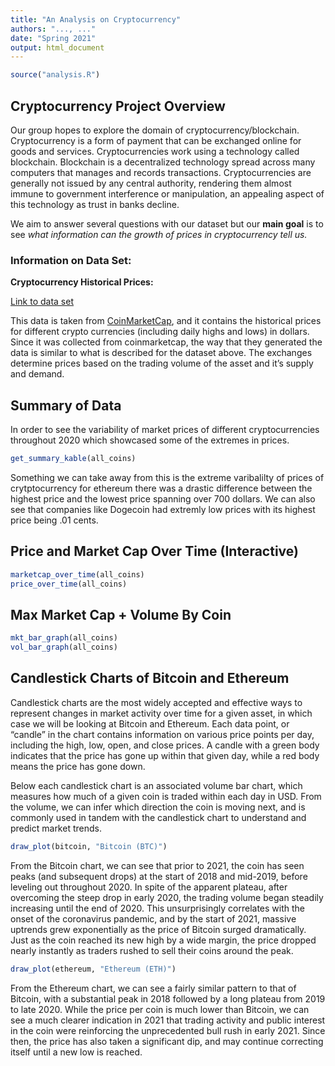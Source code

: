 ```yaml
---
title: "An Analysis on Cryptocurrency"
authors: "..., ..."
date: "Spring 2021"
output: html_document
---
```


```r
source("analysis.R")
```
## Cryptocurrency Project Overview
Our group hopes to explore the domain of cryptocurrency/blockchain. Cryptocurrency is a form of payment that can be exchanged online for goods and services. Cryptocurrencies work using a technology called blockchain. Blockchain is a decentralized technology spread across many computers that manages and records transactions. Cryptocurrencies are generally not issued by any central authority, rendering them almost immune to government interference or manipulation, an appealing aspect of this technology as trust in banks decline.

We aim to answer several questions with our dataset but our **main goal** is to see *what information can the growth of prices in cryptocurrency tell us.*

### Information on Data Set:

**Cryptocurrency Historical Prices:**

[Link to data set](https://www.kaggle.com/sudalairajkumar/cryptocurrencypricehistory)

This data is taken from [CoinMarketCap](https://coinmarketcap.com/), and it contains the historical prices for different crypto currencies (including daily highs and lows) in dollars. Since it was collected from coinmarketcap, the way that they generated the data is similar to what is described for the dataset above. The exchanges determine prices based on the trading volume of the asset and it’s supply and demand.



## Summary of Data

In order to see the variability of market prices of different cryptocurrencies throughout 2020 which showcased some of the extremes in prices. 
```r
get_summary_kable(all_coins)
```

Something we can take away from this is the extreme varibalilty of prices of crytptocurrency for ethereum there was a drastic difference between the highest price and the lowest price spanning over 700 dollars. We can also see that companies like Dogecoin had extremly low prices with its highest price being .01 cents.

## Price and Market Cap Over Time (Interactive)
```r
marketcap_over_time(all_coins)
price_over_time(all_coins)
```

## Max Market Cap + Volume By Coin
```r
mkt_bar_graph(all_coins)
vol_bar_graph(all_coins)
```

## Candlestick Charts of Bitcoin and Ethereum

Candlestick charts are the most widely accepted and effective ways to represent changes in market activity over time for a given asset, in which case we will be looking at Bitcoin and Ethereum. Each data point, or "candle" in the chart contains information on various price points per day, including the high, low, open, and close prices. A candle with a green body indicates that the price has gone up within that given day, while a red body means the price has gone down.

Below each candlestick chart is an associated volume bar chart, which measures how much of a given coin is traded within each day in USD. From the volume, we can infer which direction the coin is moving next, and is commonly used in tandem with the candlestick chart to understand and predict market trends.

```r
draw_plot(bitcoin, "Bitcoin (BTC)")
```

From the Bitcoin chart, we can see that prior to 2021, the coin has seen peaks (and subsequent drops) at the start of 2018 and mid-2019, before leveling out throughout 2020. In spite of the apparent plateau, after overcoming the steep drop in early 2020, the trading volume began steadily increasing until the end of 2020. This unsurprisingly correlates with the onset of the coronavirus pandemic, and by the start of 2021, massive uptrends grew exponentially as the price of Bitcoin surged dramatically. Just as the coin reached its new high by a wide margin, the price dropped nearly instantly as traders rushed to sell their coins around the peak.

```r
draw_plot(ethereum, "Ethereum (ETH)")
```

From the Ethereum chart, we can see a fairly similar pattern to that of Bitcoin, with a substantial peak in 2018 followed by a long plateau from 2019 to late 2020. While the price per coin is much lower than Bitcoin, we can see a much clearer indication in 2021 that trading activity and public interest in the coin were reinforcing the unprecedented bull rush in early 2021. Since then, the price has also taken a significant dip, and may continue correcting itself until a new low is reached.
